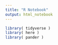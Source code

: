 ```yaml
---
title: "R Notebook"
output: html_notebook
---
```


```r
library( tidyverse )
library( here )
library( pander )
```

